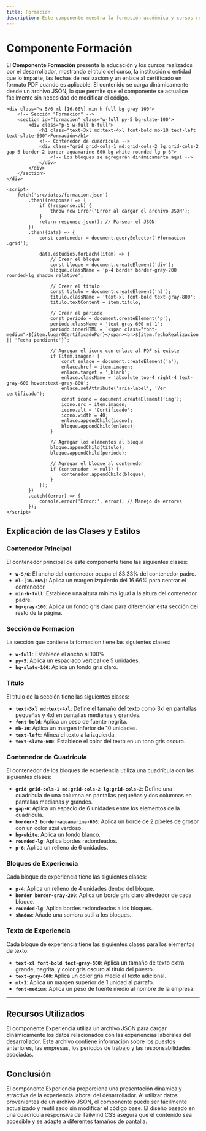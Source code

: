 ---
title: Formación
description: Este componente muestra la formación académica y cursos realizados por el desarrollador, cargando los datos de un archivo JSON que contiene la información de los estudios, incluyendo el título, la institución, la fecha de realización y un enlace al certificado en PDF cuando corresponde.
---

# Componente Formación

El **Componente Formación** presenta la educación y los cursos realizados por el desarrollador, mostrando el título del curso, la institución o entidad que lo imparte, las fechas de realización y un enlace al certificado en formato PDF cuando es aplicable. El contenido se carga dinámicamente desde un archivo JSON, lo que permite que el componente se actualice fácilmente sin necesidad de modificar el código.

<!-- Aquí va el código del componente -->

```astro
<div class="w-5/6 ml-[16.66%] min-h-full bg-gray-100">
    <!-- Sección "Formacion" -->
    <section id="formacion" class="w-full py-5 bg-slate-100">
        <div class="p-5 w-full h-full">
            <h1 class="text-3xl md:text-4xl font-bold mb-10 text-left text-slate-600">Formación</h1>
            <!-- Contenedor de cuadrícula -->
            <div class="grid grid-cols-1 md:grid-cols-2 lg:grid-cols-2 gap-6 border-2 border-aquamarine-600 bg-white rounded-lg p-6">
                <!-- Los bloques se agregarán dinámicamente aquí -->
            </div>
        </div>
    </section>
</div>

<script>
    fetch('src/datos/formacion.json')
        .then((response) => {
            if (!response.ok) {
                throw new Error('Error al cargar el archivo JSON');
            }
            return response.json(); // Parsear el JSON
        })
        .then((data) => {
            const contenedor = document.querySelector('#formacion .grid');

            data.estudios.forEach((item) => {
                // Crear el bloque
                const bloque = document.createElement('div');
                bloque.className = 'p-4 border border-gray-200 rounded-lg shadow relative';

                // Crear el título
                const titulo = document.createElement('h3');
                titulo.className = 'text-xl font-bold text-gray-800';
                titulo.textContent = item.titulo;

                // Crear el periodo
                const periodo = document.createElement('p');
                periodo.className = 'text-gray-600 mt-1';
                periodo.innerHTML = `<span class="font-medium">${item.lugarOCertificadoPor}</span><br>${item.fechaRealizacion || 'Fecha pendiente'}`;

                // Agregar el icono con enlace al PDF si existe
                if (item.imagen) {
                    const enlace = document.createElement('a');
                    enlace.href = item.imagen;
                    enlace.target = '_blank';
                    enlace.className = 'absolute top-4 right-4 text-gray-600 hover:text-gray-800';
                    enlace.setAttribute('aria-label', 'Ver certificado');
                    const icono = document.createElement('img');
                    icono.src = item.imagen;
                    icono.alt = 'Certificado';
                    icono.width = 40;
                    enlace.appendChild(icono);
                    bloque.appendChild(enlace);
                }

                // Agregar los elementos al bloque
                bloque.appendChild(titulo);
                bloque.appendChild(periodo);

                // Agregar el bloque al contenedor
                if (contenedor != null) {
                    contenedor.appendChild(bloque);
                }
            });
        })
        .catch((error) => {
            console.error('Error:', error); // Manejo de errores
        });
</script>
```

## Explicación de las Clases y Estilos

### Contenedor Principal

El contenedor principal de este componente tiene las siguientes clases:

- **`w-5/6`**: El ancho del contenedor ocupa el 83.33% del contenedor padre.
- **`ml-[16.66%]`**: Aplica un margen izquierdo del 16.66% para centrar el contenedor.
- **`min-h-full`**: Establece una altura mínima igual a la altura del contenedor padre.
- **`bg-gray-100`**: Aplica un fondo gris claro para diferenciar esta sección del resto de la página.

### Sección de Formacion

La sección que contiene la formacion tiene las siguientes clases:

- **`w-full`**: Establece el ancho al 100%.
- **`py-5`**: Aplica un espaciado vertical de 5 unidades.
- **`bg-slate-100`**: Aplica un fondo gris claro.

### Título

El título de la sección tiene las siguientes clases:

- **`text-3xl md:text-4xl`**: Define el tamaño del texto como 3xl en pantallas pequeñas y 4xl en pantallas medianas y grandes.
- **`font-bold`**: Aplica un peso de fuente negrita.
- **`mb-10`**: Aplica un margen inferior de 10 unidades.
- **`text-left`**: Alinea el texto a la izquierda.
- **`text-slate-600`**: Establece el color del texto en un tono gris oscuro.

### Contenedor de Cuadrícula

El contenedor de los bloques de experiencia utiliza una cuadrícula con las siguientes clases:

- **`grid grid-cols-1 md:grid-cols-2 lg:grid-cols-2`**: Define una cuadrícula de una columna en pantallas pequeñas y dos columnas en pantallas medianas y grandes.
- **`gap-6`**: Aplica un espacio de 6 unidades entre los elementos de la cuadrícula.
- **`border-2 border-aquamarine-600`**: Aplica un borde de 2 píxeles de grosor con un color azul verdoso.
- **`bg-white`**: Aplica un fondo blanco.
- **`rounded-lg`**: Aplica bordes redondeados.
- **`p-6`**: Aplica un relleno de 6 unidades.

### Bloques de Experiencia

Cada bloque de experiencia tiene las siguientes clases:

- **`p-4`**: Aplica un relleno de 4 unidades dentro del bloque.
- **`border border-gray-200`**: Aplica un borde gris claro alrededor de cada bloque.
- **`rounded-lg`**: Aplica bordes redondeados a los bloques.
- **`shadow`**: Añade una sombra sutil a los bloques.

### Texto de Experiencia

Cada bloque de experiencia tiene las siguientes clases para los elementos de texto:

- **`text-xl font-bold text-gray-800`**: Aplica un tamaño de texto extra grande, negrita, y color gris oscuro al título del puesto.
- **`text-gray-600`**: Aplica un color gris medio al texto adicional.
- **`mt-1`**: Aplica un margen superior de 1 unidad al párrafo.
- **`font-medium`**: Aplica un peso de fuente medio al nombre de la empresa.

---

## Recursos Utilizados

El componente Experiencia utiliza un archivo JSON para cargar dinámicamente los datos relacionados con las experiencias laborales del desarrollador. Este archivo contiene información sobre los puestos anteriores, las empresas, los periodos de trabajo y las responsabilidades asociadas.

## Conclusión

El componente Experiencia proporciona una presentación dinámica y atractiva de la experiencia laboral del desarrollador. Al utilizar datos provenientes de un archivo JSON, el componente puede ser fácilmente actualizado y reutilizado sin modificar el código base. El diseño basado en una cuadrícula responsiva de Tailwind CSS asegura que el contenido sea accesible y se adapte a diferentes tamaños de pantalla.
